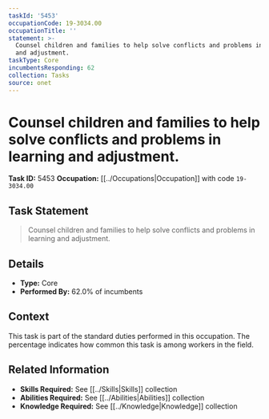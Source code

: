 ```yaml
---
taskId: '5453'
occupationCode: 19-3034.00
occupationTitle: ''
statement: >-
  Counsel children and families to help solve conflicts and problems in learning
  and adjustment.
taskType: Core
incumbentsResponding: 62
collection: Tasks
source: onet
---
```

# Counsel children and families to help solve conflicts and problems in learning and adjustment.

**Task ID:** 5453
**Occupation:** [[../Occupations|Occupation]] with code `19-3034.00`

## Task Statement

> Counsel children and families to help solve conflicts and problems in learning and adjustment.

## Details

- **Type:** Core
- **Performed By:** 62.0% of incumbents

## Context

This task is part of the standard duties performed in this occupation. The percentage indicates how common this task is among workers in the field.

## Related Information

- **Skills Required:** See [[../Skills|Skills]] collection
- **Abilities Required:** See [[../Abilities|Abilities]] collection
- **Knowledge Required:** See [[../Knowledge|Knowledge]] collection
